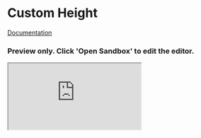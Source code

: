 

<Meta title="Example/Custom Height" />

# Custom Height
[Documentation](https://swch.github.io/Strivve-UX-Components/?path=/docs/component--documentation#mountselectsiteviewoptions-a-hrefmountselectsiteviewoptions-idmountselectsiteviewoptionsa
)

### Preview only. Click 'Open Sandbox' to edit the editor.

<iframe
  src="https://codesandbox.io/embed/github/swch/Strivve-UX-Components/tree/master/examples/custom-height?fontsize=14&hidenavigation=1&theme=dark"
  style={{ width: '100%', height: '600px', background: 'black', border: '0', borderRadius: '4px', overflow: 'hidden' }}
  title="swch/Strivve-UX-Components: Custom Height"
  allow="accelerometer; ambient-light-sensor; camera; encrypted-media; geolocation; gyroscope; hid; microphone; midi; payment; usb; vr; xr-spatial-tracking"
  sandbox="allow-forms allow-modals allow-popups allow-presentation allow-same-origin allow-scripts"
/>